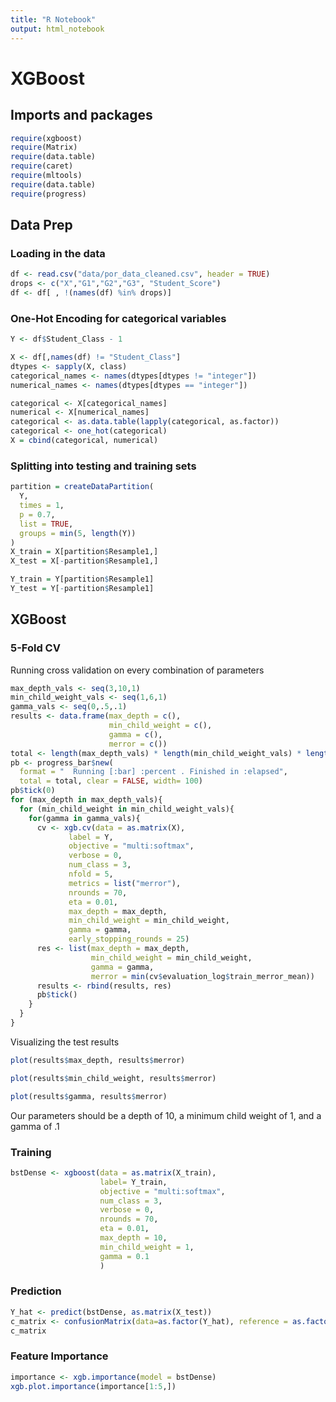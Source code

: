 ```yaml
---
title: "R Notebook"
output: html_notebook
---
```


# XGBoost

## Imports and packages

```r
require(xgboost)
require(Matrix)
require(data.table)
require(caret)
require(mltools)
require(data.table)
require(progress)
```
## Data Prep
### Loading in the data
```r
df <- read.csv("data/por_data_cleaned.csv", header = TRUE)
drops <- c("X","G1","G2","G3", "Student_Score")
df <- df[ , !(names(df) %in% drops)]

```


### One-Hot Encoding for categorical variables

```r
Y <- df$Student_Class - 1

X <- df[,names(df) != "Student_Class"]
dtypes <- sapply(X, class)
categorical_names <- names(dtypes[dtypes != "integer"])
numerical_names <- names(dtypes[dtypes == "integer"])

categorical <- X[categorical_names]
numerical <- X[numerical_names]
categorical <- as.data.table(lapply(categorical, as.factor))
categorical <- one_hot(categorical)
X = cbind(categorical, numerical)

```

### Splitting into testing and training sets
```r
partition = createDataPartition(
  Y,
  times = 1,
  p = 0.7,
  list = TRUE,
  groups = min(5, length(Y))
)
X_train = X[partition$Resample1,]
X_test = X[-partition$Resample1,]

Y_train = Y[partition$Resample1]
Y_test = Y[-partition$Resample1]

```


## XGBoost

### 5-Fold CV 

Running cross validation on every combination of parameters
```r
max_depth_vals <- seq(3,10,1)
min_child_weight_vals <- seq(1,6,1)
gamma_vals <- seq(0,.5,.1)
results <- data.frame(max_depth = c(),
                      min_child_weight = c(),
                      gamma = c(),
                      merror = c())
total <- length(max_depth_vals) * length(min_child_weight_vals) * length(gamma_vals)
pb <- progress_bar$new(
  format = "  Running [:bar] :percent . Finished in :elapsed",
  total = total, clear = FALSE, width= 100)
pb$tick(0)
for (max_depth in max_depth_vals){
  for (min_child_weight in min_child_weight_vals){
    for(gamma in gamma_vals){
      cv <- xgb.cv(data = as.matrix(X),
             label = Y,
             objective = "multi:softmax",
             verbose = 0,
             num_class = 3,
             nfold = 5, 
             metrics = list("merror"),
             nrounds = 70,
             eta = 0.01,
             max_depth = max_depth,
             min_child_weight = min_child_weight,
             gamma = gamma,
             early_stopping_rounds = 25)
      res <- list(max_depth = max_depth,
                  min_child_weight = min_child_weight,
                  gamma = gamma,
                  merror = min(cv$evaluation_log$train_merror_mean))
      results <- rbind(results, res)
      pb$tick()
    }
  }
}
```

Visualizing the test results

```r
plot(results$max_depth, results$merror)
```
```r
plot(results$min_child_weight, results$merror)
```

```r
plot(results$gamma, results$merror)

```
Our parameters should be a depth of 10, a minimum child weight of 1, and a gamma of .1


### Training
```r
bstDense <- xgboost(data = as.matrix(X_train), 
                    label= Y_train,
                    objective = "multi:softmax",
                    num_class = 3,
                    verbose = 0,
                    nrounds = 70,
                    eta = 0.01,
                    max_depth = 10,
                    min_child_weight = 1,
                    gamma = 0.1
                    )
```

### Prediction

```r
Y_hat <- predict(bstDense, as.matrix(X_test))
c_matrix <- confusionMatrix(data=as.factor(Y_hat), reference = as.factor(Y_test))
c_matrix

```

### Feature Importance

```r
importance <- xgb.importance(model = bstDense)
xgb.plot.importance(importance[1:5,])

```




